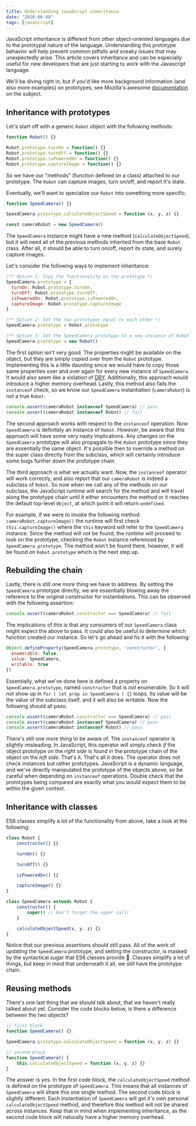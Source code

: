 ```yaml
---
title: Understanding JavaScript inheritance
date: "2020-06-08"
tags: [javascript]
---
```


JavaScript inheritance is different from other object-oriented languages due to the prototypal nature of the language. Understanding this prototype behavior will help prevent common pitfalls and sneaky issues that may unexpectedly arise. This article covers inheritance and can be especially useful for new developers that are just starting to work with the Javascript language.

We'll be diving right in, but if you'd like more background information (and also more examples) on prototypes, see Mozilla's awesome [documentation](https://developer.mozilla.org/en-US/docs/Learn/JavaScript/Objects/Object_prototypes) on the subject.

## Inheritance with prototypes
Let's start off with a generic `Robot` object with the following methods:
~~~js
function Robot() {}

Robot.prototype.turnOn = function() {}
Robot.prototype.turnOff = function() {}
Robot.prototype.isPoweredOn = function() {}
Robot.prototype.captureImage = function() {}
~~~
So we have our "methods" (function defined on a class) attached to our prototype. The `Robot` can capture images, turn on/off, and report it's state.

Eventually, we'll want to specialize our `Robot` into something more specific.
~~~js
function SpeedCamera() {}

SpeedCamera.prototype.calculateObjectSpeed = function (x, y, z) {}

const cameraRobot = new SpeedCamera()
~~~

The `SpeedCamera` instance might have a new method (`calculateObjectSpeed`), but it will need all of the previous methods inherited from the base `Robot` class. After all, it should be able to turn on/off, report its state, and surely capture images.

Let's consider the following ways to implement inheritance:
~~~js
/** Option 1: Copy the functionality on the prototype */
SpeedCamera.prototype = {
  turnOn: Robot.prototype.turnOn,
  turnOff: Robot.prototype.turnOff,
  isPoweredOn: Robot.prototype.isPoweredOn,
  captureImage: Robot.prototype.captureImage
}

/** Option 2: Set the two prototypes equal to each other */
SpeedCamera.prototype = Robot.prototype

/** Option 3: Set the SpeedCamera prototype to a new instance of Robot */
SpeedCamera.prototype = new Robot()
~~~

The first option isn't very good. The properties might be available on the object, but they are simply _copied_ over from the `Robot` prototype. Implementing this is a little daunting since we would have to copy those same properties over and over again for every new instance of `SpeedCamera`. It would also seem like a violation of [DRY](https://en.wikipedia.org/wiki/Don%27t_repeat_yourself). Additionally, this approach would introduce a higher memory overhead. Lastly, this method also fails the `instanceof` check, so we know our `SpeedCamera` instantiation (`cameraRobot`) is not a true `Robot`.
~~~js
console.assert(cameraRobot instanceof SpeedCamera) // pass
console.assert(cameraRobot instanceof Robot) // fail
~~~
The second approach works with respect to the `instanceof` operation. Now `SpeedCamera` is definitely an instance of `Robot`. _However_, be aware that this approach will have some very nasty implications. Any changes on the `SpeedCamera` prototype will also propagate to the `Robot` prototype since they are essentially the same object. It's possible then to override a method on the super class directly from the subclass, which will certainly introduce some bugs further down the prototype chain.

The third approach is what we actually want. Now, the `instanceof` operator will work correctly, and also report that our `cameraRobot` is indeed a subclass of `Robot`. So now when we call any of the methods on our subclass, the JavaScript runtime will search for the method and will travel along the prototype chain until it either encounters the method or it reaches the default top-level `Object`, at which point it will return `undefined`.

For example, if we were to invoke the following method: `cameraRobot.captureImage()` the runtime will first check `this.captureImage()` where the `this` keyword will refer to the `SpeedCamera` instance. Since the method will not be found, the runtime will proceed to look on the prototype, checking the `Robot` instance referenced by `SpeedCamera.prototype`. The method won't be found there, however, it will be found on `Robot.prototype` which is the next step up.

## Rebuilding the chain
Lastly, there is still one more thing we have to address. By setting the `SpeedCamera` prototype directly, we are essentially blowing away the reference to the original constructor for instantiations. This can be observed with the following assertion:
~~~js
console.assert(cameraRobot.constructor === SpeedCamera) // fail
~~~
The implications of this is that any consumers of our `SpeedCamera` class might expect the above to pass. It could also be useful to determine which function created our instance. So let's go ahead and fix it with the following:
~~~js
Object.defineProperty(SpeedCamera.prototype, 'constructor', {
  enumerable: false,
  value: SpeedCamera,
  writable: true
})
~~~

Essentially, what we've done here is defined a property on `SpeedCamera.prototype`, named `constructor` that is _not_ enumerable. So it will _not_ show up in `for ( let prop in SpeedCamera ) {}` loops. Its value will be the value of the subclass itself, and it will also be writable. Now the following should all pass:
~~~js
console.assert(cameraRobot.constructor === SpeedCamera) // pass
console.assert(cameraRobot instanceof SpeedCamera) // pass
console.assert(cameraRobot instanceof Robot) // pass
~~~

There's still one more thing to be aware of. The `instanceof` operator is slightly misleading. In JavaScript, this operator will simply check _if_ the object prototype on the _right side_ is found in the prototype chain of the object on the _left side_. That's it. That's all it does. The operator does not check instances but rather prototypes. JavaScript is a dynamic language, and we've directly manipulated the prototype of the objects above, so be careful when depending on `instanceof` operations. Double check that the prototypes being compared are exactly what you would expect them to be within the given context.

## Inheritance with classes
ES6 classes simplify a lot of the functionality from above, take a look at the following:
~~~js
class Robot {
	constructor() {}

	turnOn() {}

	turnOff() {}

	isPoweredOn() {}

	captureImage() {}
}

class SpeedCamera extends Robot {
	constructor() {
		super() // Don't forget the super call!
	}

	calculateObjectSpeed(x, y, z) {}
}
~~~

Notice that our previous assertions should still pass. All of the work of updating the `SpeedCamera` prototype, and setting the constructor, is masked by the syntactical sugar that ES6 classes provide 🎉. Classes simplify a lot of things, but keep in mind that underneath it all, we still have the prototype chain.

## Reusing methods
There's one last thing that we should talk about, that we haven't really talked about yet. Consider the code blocks below,  is there a difference between the two objects?
~~~js
// first block
function SpeedCamera() {}

SpeedCamera.prototype.calculateObjectSpeed = function (x, y, z) {}

// second block
function SpeedCamera() {
	this.calculateObjectSpeed = function (x, y, z) {}
}
~~~
The answer is yes. In the first code block, the `calculateObjectSpeed` method is defined on the prototype of `SpeedCamera`. This means that all instances of `SpeedCamera` will share this one single method. The second code block is slightly different. Each instantiation of `SpeedCamera` will get _it's own_ personal `calculateObjectSpeed` method, and therefore this method will not be shared across instances. Keep that in mind when implementing inheritance, as the second code block will naturally have a higher memory overhead.
